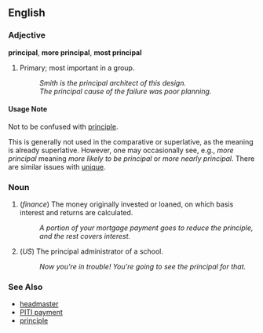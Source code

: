 ==English==

===Adjective===
'''principal''', '''more principal''', '''most principal'''

# Primary; most important in a group.
#: ''Smith is the principal architect of this design.''
#: ''The principal cause of the failure was poor planning.''

====Usage Note====

Not to be confused with [[principle]].

This is generally not used in the comparative or superlative, as the meaning is already superlative.  However, one may occasionally see, e.g., ''more principal'' meaning ''more likely to be principal'' or ''more nearly principal''.  There are similar issues with [[unique]].

===Noun===
# (''finance'') The money originally invested or loaned, on which basis interest and returns are calculated.
#: ''A portion of your mortgage payment goes to reduce the principle, and the rest covers interest.''
# (''US'') The principal administrator of a school.
#: ''Now you're in trouble!  You're going to see the principal for that.''

===See Also===

*[[headmaster]]
*[[PITI payment]]
*[[principle]]